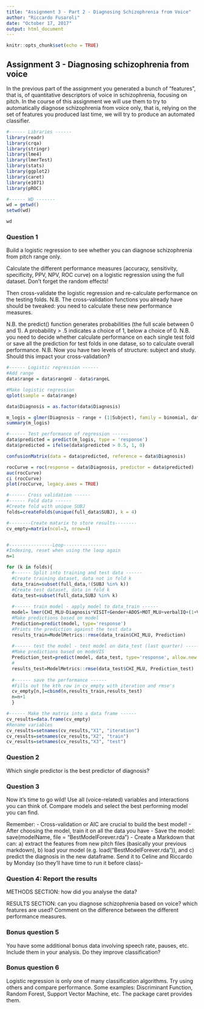 ```yaml
---
title: "Assignment 3 - Part 2 - Diagnosing Schizophrenia from Voice"
author: "Riccardo Fusaroli"
date: "October 17, 2017"
output: html_document
---
```


```r
knitr::opts_chunk$set(echo = TRUE)
```

## Assignment 3 - Diagnosing schizophrenia from voice

In the previous part of the assignment you generated a bunch of "features", that is, of quantitative descriptors of voice in schizophrenia, focusing on pitch.
In the course of this assignment we will use them to try to automatically diagnose schizophrenia from voice only, that is, relying on the set of features you produced last time, we will try to produce an automated classifier.

```r
#------ Libraries ------
library(readr)
library(crqa)
library(stringr)
library(lme4)
library(lmerTest)
library(stats)
library(ggplot2)
library(caret)
library(e1071)
library(pROC) 

#------ WD -------
wd = getwd()
setwd(wd)

wd

```


### Question 1
Build a logistic regression to see whether you can diagnose schizophrenia from pitch range only.

Calculate the different performance measures (accuracy, sensitivity, specificity, PPV, NPV, ROC curve) on a logistic regression using the full dataset. Don't forget the random effects!

Then cross-validate the logistic regression and re-calculate performance on the testing folds. N.B. The cross-validation functions you already have should be tweaked: you need to calculate these new performance measures.

N.B. the predict() function generates probabilities (the full scale between 0 and 1). A probability > .5 indicates a choice of 1, below a choice of 0.
N.B. you need to decide whether calculate performance on each single test fold or save all the prediction for test folds in one datase, so to calculate overall performance.
N.B. Now you have two levels of structure: subject and study. Should this impact your cross-validation?

```r
#------ Logistic regression ------
#Add range
data$range = data$rangeU - data$rangeL

#Make logistic regression
qplot(sample = data$range)

data$Diagnosis = as.factor(data$Diagnosis)

m_logis = glmer(Diagnosis ~ range + (1|Subject), family = binomial, data)
summary(m_logis)

#------ Test performance of regression ------
data$predicted = predict(m_logis, type = 'response')
data$predicted = ifelse(data$predicted > 0.5, 1, 0)

confusionMatrix(data = data$predicted, reference = data$Diagnosis)

rocCurve = roc(response = data$Diagnosis, predictor = data$predicted)
auc(rocCurve)
ci (rocCurve) 
plot(rocCurve, legacy.axes = TRUE) 

#------ Cross validation ------
#------ Fold data ------
#Create fold with unique SUBJ
folds=createFolds(unique(full_data$SUBJ), k = 4)

#--------Create matarix to store results--------
cv_empty=matrix(ncol=3, nrow=4)


#----------------Loop----------------
#Indexing, reset when using the loop again
n=1

for (k in folds){
  #------ Split into training and test data ------ 
  #Create training dataset, data not in fold k
  data_train=subset(full_data,!(SUBJ %in% k))
  #Create test dataset, data in fold k
  data_test=subset(full_data,SUBJ %in% k)
  
  #------ train model - apply model to data_train ------
  model= lmer(CHI_MLU~Diagnosis*VISIT+Gender+ADOS+MOT_MLU+verbalIQ+(1+VISIT|SUBJ),data_train)
  #Make predictions based on model
  Prediction=predict(model, type='response')
  #Prints the prediction against the test data
  results_train=ModelMetrics::rmse(data_train$CHI_MLU, Prediction)
  
  #------ test the model - test model on data_test (last quarter) ------
  #Make predictions based on modeVIS
  Prediction_test=predict(model, data_test, type='response', allow.new.levels = TRUE)
  #
  results_test=ModelMetrics::rmse(data_test$CHI_MLU, Prediction_test)
  
  #------ save the performance ------ 
  #Fills out the kth row in cv_empty with iteration and rmse's
  cv_empty[n,]=cbind(n,results_train,results_test)
  n=n+1
  }

#------ Make the matrix into a data frame ------ 
cv_results=data.frame(cv_empty)
#Rename variables 
cv_results=setnames(cv_results,"X1", "iteration")
cv_results=setnames(cv_results,"X2", "train")
cv_results=setnames(cv_results,"X3", "test")

```



### Question 2

Which single predictor is the best predictor of diagnosis?

### Question 3

Now it's time to go wild! Use all (voice-related) variables and interactions you can think of. Compare models and select the best performing model you can find.

Remember:
- Cross-validation or AIC are crucial to build the best model!
- After choosing the model, train it on all the data you have
- Save the model: save(modelName, file = "BestModelForever.rda")
- Create a Markdown that can: a) extract the features from new pitch files (basically your previous markdown), b) load your model (e.g. load("BestModelForever.rda")), and c) predict the diagnosis in the new dataframe.
Send it to Celine and Riccardo by Monday (so they'll have time to run it before class)-

### Question 4: Report the results

METHODS SECTION: how did you analyse the data?

RESULTS SECTION: can you diagnose schizophrenia based on voice? which features are used? Comment on the difference between the different performance measures.

### Bonus question 5

You have some additional bonus data involving speech rate, pauses, etc. Include them in your analysis. Do they improve classification?

### Bonus question 6

Logistic regression is only one of many classification algorithms. Try using others and compare performance. Some examples: Discriminant Function, Random Forest, Support Vector Machine, etc. The package caret provides them.
